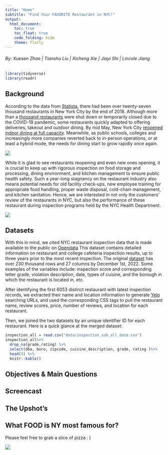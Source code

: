 ```yaml
---
title: "Home"
subtitle: "Find Your FAVORITE Restaurant in NYC!"
output: 
  html_document:
    toc: true
    toc_float: true
    code_folding: hide
    theme: flatly
---
```


<h6 style="text-align: left;" markdown="1">By: Xuesen Zhao |  Tianshu Liu |  Xicheng Xie | Jiayi Shi |  Lincole Jiang </h6>

```r
library(tidyverse)
library(readr)
```

## Background

According to the data from [Statista](https://www.statista.com/statistics/259776/number-of-people-who-went-to-restaurants-in-new-york-by-type/), there had been over twenty-seven thousand restaurants in New York City by the end of 2018. Although more than a [thousand restaurants](https://ny.eater.com/2020/12/30/22203053/nyc-coronavirus-timeline-restaurants-bars-2020) were shut down or temporarily closed due to the COVID-19 pandemic, some restaurants quickly adapted to offering deliveries, takeout and outdoor dining. By mid May, New York City [reopened indoor dining at full capacity](https://www.cnn.com/2021/04/29/politics/new-york-city-coronavirus-restrictions-lifted-de-blasio/index.html). Meanwhile, as public schools, colleges and increasingly more companies reverted back to in-person operations, or at least a hybrid mode, the needs for dining start to grow rapidly once again. 

![](./pic/kitchen_snap_1.jpg)

While it is glad to see restaurants reopening and even new ones opening, it is crucial to keep up with rigorous inspection on food storage and processing, dining environment, and kitchen management to ensure public health safety. Such a year-long stagnancy on the restaurant industry also means potential needs for old facility check-ups, new employee training for appropriate food handling, proper waste disposal, cold-chain management, and kitchen sanitation. Hence, we are interested in not only the customers' review of the restaurants in NYC, but also the performance of these restaurant during inspection programs held by the NYC Health Department.  

![](./pic/cleaning_1.jpg)


## Datasets

With this in mind, we cited NYC restaurant inspection data that is made available to the public on [Opendata](https://data.cityofnewyork.us/Health/DOHMH-New-York-City-Restaurant-Inspection-Results/43nn-pn8j) This dataset contains detailed information on restaurant and college cafeteria inspection results, up to three years prior to the most recent inspection. The original [dataset](https://data.cityofnewyork.us/api/views/43nn-pn8j/files/ec33d2c8-81f5-499a-a238-0213a38239cd?download=true&filename=RestaurantInspectionDataDictionary_09242018.xlsx) has over 230 thousand rows and 27 columns by December 1st, 2022. Some examples of the variables include: inspection score and corresponding letter grade, violation description, date, types of cuisine, and the borough in which the restaurant is located in, etc.

After identifying the first 6053 distinct restaurant with latest inspection records, we extracted their name and location information to generate [Yelp](https://www.yelp.com/search?find_desc=Restaurants&find_loc=New+York%2C+NY) searching URLs, and used the corresponding CSS tags to pull the restaurant name, review scores, price, number of reviews, and location for each restaurant. 

Then, we joined the two datasets by an unique identifier ID for each restaurant. Here is a quick glance at the merged dataset:

```r
inspection_all = read.csv("data/inspection_sub_all_date.csv") 
inspection_all%>%
  drop_na(grade,rating) %>%
  select(dba, boro, zipcode, cuisine_description, grade, rating )%>%
  head(8) %>% 
  knitr::kable() 
```


## Objectives & Main Questions

## Screencast


## The Upshot's

## What FOOD is NY most famous for?

Please feel free to grab a slice of pizza : )

![](./pic/pizza_a.jpg)


